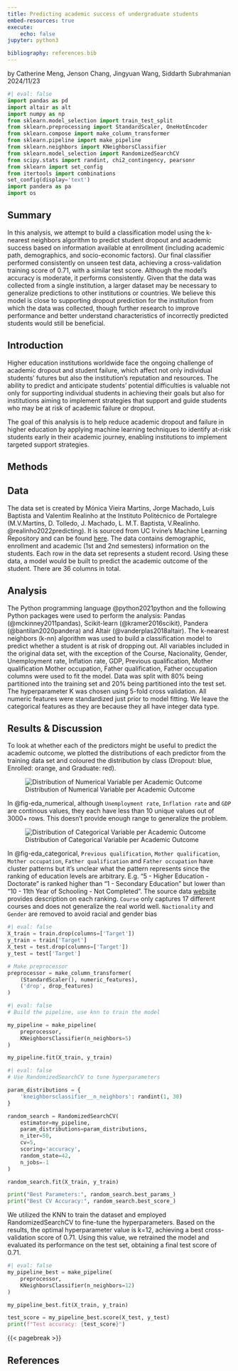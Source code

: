 ```yaml
---
title: Predicting academic success of undergraduate students
embed-resources: true
execute:
    echo: false
jupyter: python3

bibliography: references.bib
---
```


by Catherine Meng, Jenson Chang, Jingyuan Wang, Siddarth Subrahmanian 2024/11/23

```python
#| eval: false
import pandas as pd
import altair as alt
import numpy as np
from sklearn.model_selection import train_test_split
from sklearn.preprocessing import StandardScaler, OneHotEncoder
from sklearn.compose import make_column_transformer
from sklearn.pipeline import make_pipeline
from sklearn.neighbors import KNeighborsClassifier
from sklearn.model_selection import RandomizedSearchCV
from scipy.stats import randint, chi2_contingency, pearsonr
from sklearn import set_config
from itertools import combinations
set_config(display='text')
import pandera as pa
import os
```

## Summary

In this analysis, we attempt to build a classification model using the k-nearest neighbors algorithm to predict student dropout and academic success based on information available at enrollment (including academic path, demographics, and socio-economic factors). Our final classifier performed consistently on unseen test data, achieving a cross-validation training score of 0.71, with a similar test score. Although the model's accuracy is moderate, it performs consistently. Given that the data was collected from a single institution, a larger dataset may be necessary to generalize predictions to other institutions or countries. We believe this model is close to supporting dropout prediction for the institution from which the data was collected, though further research to improve performance and better understand characteristics of incorrectly predicted students would still be beneficial.

## Introduction

Higher education institutions worldwide face the ongoing challenge of academic dropout and student failure, which affect not only individual students’ futures but also the institution’s reputation and resources. The ability to predict and anticipate students' potential difficulties is valuable not only for supporting individual students in achieving their goals but also for institutions aiming to implement strategies that support and guide students who may be at risk of academic failure or dropout.

The goal of this analysis is to help reduce academic dropout and failure in higher education by applying machine learning techniques to identify at-risk students early in their academic journey, enabling institutions to implement targeted support strategies.

## Methods

## Data
The data set is created by Mónica Vieira Martins, Jorge Machado, Luís Baptista and Valentim Realinho at the Instituto Politécnico de Portalegre (M.V.Martins, D. Tolledo, J. Machado, L. M.T. Baptista, V.Realinho. @realinho2022predicting). It is sourced from UC Irvine's Machine Learning Repository and can be found [here](https://archive.ics.uci.edu/dataset/697/predict+students+dropout+and+academic+success). The data contains demographic, enrollment and academic (1st and 2nd semesters) information on the students. Each row in the data set represents a student record. Using these data, a model would be built to predict the academic outcome of the student. There are 36 columns in total.

## Analysis

The Python programming language @python2021python and the following Python packages were used to perform the analysis: Pandas (@mckinney2011pandas), Scikit-learn (@kramer2016scikit), Pandera (@bantilan2020pandera) and Altair (@vanderplas2018altair). The k-nearest neighbors (k-nn) algorithm was used to build a classification model to predict whether a student is at risk of dropping out. All variables included in the original data set, with the exception of the Course, Nacionality, Gender, Unemployment rate, Inflation rate, GDP, Previous qualification, Mother qualification Mother occupation, Father qualification, Father occupation columns were used to fit the model. Data was split with 80% being partitioned into the training set and 20% being partitioned into the test set. The hyperparameter K was chosen using 5-fold cross validation. All numeric features were standardized just prior to model fitting. We leave the categorical features as they are because they all have integer data type.

## Results & Discussion

To look at whether each of the predictors might be useful to predict the academic outcome, we plotted the distributions of each predictor from the training data set and coloured the distribution by class (Dropout: blue, Enrolled: orange, and Graduate: red).

![Distribution of Numerical Variable per Academic Outcome](../figures/eda_numerical.png){#fig-eda_numerical}

In @fig-eda_numerical, although `Unemployment rate`, `Inflation rate` and `GDP` are continous values, they each have less than 10 unique values out of 3000+ rows. This doesn't provide enough range to generalize the problem.

![Distribution of Categorical Variable per Academic Outcome](../figures/eda_categorical.png){#fig-eda_categorical}

In @fig-eda_categorical, `Previous qualification`, `Mother qualification`, `Mother occupation`, `Father qualification` and `Father occupation` have cluster patterns but it's unclear what the pattern represents since the ranking of education levels are arbitrary. E.g. "5 - Higher Education - Doctorate" is ranked higher than "1 - Secondary Education" but lower than "10 - 11th Year of Schooling - Not Completed". The source data [website](https://archive.ics.uci.edu/dataset/697/predict+students+dropout+and+academic+success) provides description on each ranking. `Course` only captures 17 different courses and does not generalize the real world well. `Nactionality` and `Gender` are removed to avoid racial and gender bias

```python
#| eval: false
X_train = train.drop(columns=['Target'])
y_train = train['Target']
X_test = test.drop(columns=['Target'])
y_test = test['Target']

# Make preprocessor
preprocessor = make_column_transformer(
    (StandardScaler(), numeric_features),
    ('drop', drop_features)
)
```

```python
#| eval: false
# Build the pipeline, use knn to train the model

my_pipeline = make_pipeline(
    preprocessor, 
    KNeighborsClassifier(n_neighbors=5) 
)

my_pipeline.fit(X_train, y_train)
```

```python
#| eval: false
# Use RandomizedSearchCV to tune hyperparameters

param_distributions = {
    'kneighborsclassifier__n_neighbors': randint(1, 30)
}

random_search = RandomizedSearchCV(
    estimator=my_pipeline,
    param_distributions=param_distributions,
    n_iter=50,  
    cv=5,  
    scoring='accuracy',  
    random_state=42,  
    n_jobs=-1 
)

random_search.fit(X_train, y_train)

print("Best Parameters:", random_search.best_params_)
print("Best CV Accuracy:", random_search.best_score_)
```

We utilized the KNN to train the dataset and employed RandomizedSearchCV to fine-tune the hyperparameters. Based on the results, the optimal hyperparameter value is k=12, achieving a best cross-validation score of 0.71. Using this value, we retrained the model and evaluated its performance on the test set, obtaining a final test score of 0.71.

```python
#| eval: false
my_pipeline_best = make_pipeline(
    preprocessor, 
    KNeighborsClassifier(n_neighbors=12) 
)

my_pipeline_best.fit(X_train, y_train)

test_score = my_pipeline_best.score(X_test, y_test)
print(f"Test accuracy: {test_score}")
```

{{< pagebreak >}}

## References

